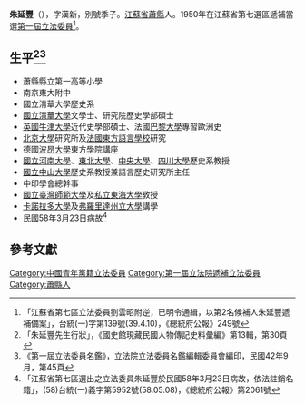 {{Infobox Officeholder
|姓名=朱延豐
|圖像=File:朱延豐.jpg
|圖像大小=200px
|圖像說明=  
|字    = 字漢新，別號季子
|號    = 
|別名    = 
|出生日期 = 光緒三十二年七月初二日〔1906年8月21日〕
|出生地點 = 
|逝世日期 = {{dda|1969|3|23|1906|8|21}}
|逝世地點 = 
|死因    = 
|墓地    = 
|籍貫    = [[江蘇省|江蘇省]][[蕭縣|蕭縣]]
|政黨    = 中國青年黨
|parents  = 父述曾公，母王太夫人
|配偶   =王崇第
|伴侶    = 
|relatives  =  
|children  =子朱國華、朱重華及女朱黎華、朱美華、朱蓮華、朱蓉華、朱慶華、朱穗華
|著作    = 《歷史唯物論批判》
|past    = 
}}
'''朱延豐'''（{{bd|1906年|8月21日|1969年|3月23日}}），字漢新，別號季子。[[江蘇省|江蘇省]][[蕭縣|蕭縣]]人。1950年在江蘇省第七選區遞補當選[[第一屆立法委員|第一屆立法委員]]<ref>「江蘇省第七區立法委員劉雲昭附逆，已明令通緝，以第2名候補人朱延豐遞補備案」，台統(一)字第139號(39.4.10)，《總統府公報》249號</ref>。

== 生平<ref>「朱延豐先生行狀」，《國史館現藏民國人物傳記史料彙編》第13輯，第30頁</ref><ref>《第一屆立法委員名鑑》，立法院立法委員名鑑編輯委員會編印，民國42年9月，第45頁</ref> ==
* 蕭縣縣立第一高等小學 
* 南京東大附中
* 國立清華大學歷史系
* [[國立清華大學|國立清華大學]]文學士、研究院歷史學部碩士
* [[英國牛津大學|英國牛津大學]]近代史學部碩士、法國[[巴黎大學|巴黎大學]]專習歐洲史
* [[北京大學|北京大學]]研究所及[[法國東方語言學校|法國東方語言學校]]研究
* 德國[[波昂大學|波昂大學]]東方學院講座
* [[國立河南大學|國立河南大學]]、[[東北大學|東北大學]]、[[中央大學|中央大學]]、[[四川大學|四川大學]]歷史系教授
* [[國立中山大學|國立中山大學]]歷史系教授兼語言歷史研究所主任
* 中印學會總幹事
* [[國立臺灣師範大學|國立臺灣師範大學]]及[[私立東海大學|私立東海大學]]敎授
* [[卡諾拉多大學|卡諾拉多大學]]及[[弗羅里達州立大學|弗羅里達州立大學]]講學
* 民國58年3月23日病故<ref>「江蘇省第七區選出之立法委員朱延豐於民國58年3月23日病故，依法註銷名籍」，(58)台統(一)義字第5952號(58.05.08)，《總統府公報》第2061號</ref>

== 參考文獻 ==
{{reflist}}
{{中華民國第一屆立法委員}}
[[Category:中國青年黨籍立法委員|Category:中國青年黨籍立法委員]]
[[Category:第一屆立法院遞補立法委員|Category:第一屆立法院遞補立法委員]]
[[Category:蕭縣人|Category:蕭縣人]]